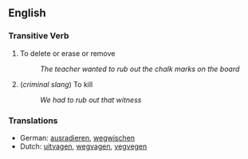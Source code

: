 == English ==

=== Transitive Verb ===

# To delete or erase or remove
#: ''The teacher wanted to rub out the chalk marks on the board''
# (''criminal slang'') To kill
#: ''We had to rub out that witness''

===Translations===
*German: [[ausradieren]], [[wegwischen]]
*Dutch: [[uitvagen]], [[wegvagen]], [[vegvegen]]